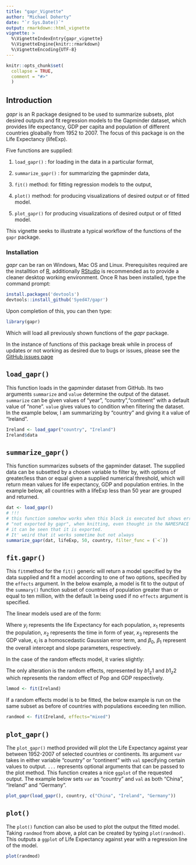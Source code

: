```yaml
---
title: "gapr_Vignette"
author: "Michael Doherty"
date: "`r Sys.Date()`"
output: rmarkdown::html_vignette
vignette: >
  %\VignetteIndexEntry{gapr_vignette}
  %\VignetteEngine{knitr::rmarkdown}
  %\VignetteEncoding{UTF-8}
---
```



```r
knitr::opts_chunk$set(
  collapse = TRUE,
  comment = "#>"
  )
```

## Introduction

_gapr_ is an R package designed to be used to summarize subsets, plot desired outputs
and fit regression models to the Gapminder dataset, which provides life expectancy,
GDP per capita and population of different countries gloabally from 1952 to 2007. 
The focus of this package is on the Life Expectancy (lifeExp).

Five functions are supplied:

  1. `load_gapr()` : for loading in the data in a particular format,
  
  2. `summarize_gapr()` : for summarizing the gapminder data,
  
  3. `fit()` method: for fitting regression models to the output,
  
  4. `plot()` method: for producing visualizations of desired output or of fitted model.
  
  5. `plot_gapr()` for producing visualizations of desired output or of fitted model.
  
This vignette seeks to illustrate a typical workflow of the functions of the
`gapr` package.

### Installation

_gapr_ can be ran on Windows, Mac OS and Linux. Prerequisites required are the
installtion of [R](https://cran.r-project.org/), additionally [RStudio](https://www.rstudio.com/) is recommended as to provide a cleaner 
desktop working environment. Once R has been installed, type the command prompt:

```r
install.packages('devtools')
devtools::install_github('Syed47/gapr')
```

Upon completion of this, you can then type:

```r
library(gapr)
```

Which will load all previously shown functions of the _gapr_ package.

In the instance of functions of this package break while in process of updates or 
not working as desired due to bugs or issues, please see the 
[GitHub issues page](https://github.com/Syed47/gapr/issues)


## `load_gapr()`
This function loads in the gapminder dataset from GitHub. Its two arguments `summarize` and `value` determine the output of the dataset. `summarize` can be given values of "year", "country","continent" with a default value of "none". `value` gives values to condition when filtering the dataset.
In the example below, I am summarizing by "country" and giving it a value of "Ireland".

```r
Ireland <- load_gapr("country", "Ireland")
Ireland$data
``` 

## `summarize_gapr()`

This function summarizes subsets of the gapminder dataset. The supplied data can be 
subsetted by a chosen variable to filter by, with options of greater/less than or
equal given a supplied numerical threshold, which will return mean
values for life expectancy, GDP and population entries. In the example below,
all countries with a lifeExp less than 50 year are grouped and returned.

```r
dat <- load_gapr()
# !!!
# this function somehow works when this block is executed but shows error 
# "not exported by gapr", when knitting, even thought in the NAMESPACE file 
# it can be seen that it is exported.
# It' weird that it works sometime but not always
summarize_gapr(dat, lifeExp, 50, country, filter_func = (`<`))
``` 

## `fit.gapr()`

This `fit`method for the `fit()` generic will return a model specified by the data  supplied and fit a model according to one of two options, specified by the 
`effects` argument. In the below example, a model is fit to the output of the
`summary()` function subset of countries of population greater than or equal to
ten million, with the default `lm` being used if no `effects` argument is specified.

The linear models used are of the form:
\begin{align*}
y_i &= \beta_0 + \beta_1 x_1 + \beta_2 x_2 + \beta_3 x_3  + \epsilon_i\\
\epsilon_i & \sim \mbox{N}\left(0, \sigma^2\right)
\end{align*}

Where $y_i$ represents the life Expectancy for each population, 
$x_1$ represents the population, $x_2$ represents the time in form of year, 
$x_3$ represents the  GDP value, $\epsilon_i$ is a homoscedastic Gaussian error 
term, and $\beta_0$, $\beta_1$ represent the overall intercept and slope 
parameters, respectively.

In the case of the random effects model, it varies slightly:
\begin{align*}
y_i &= \beta_0 + \beta_1 x_1 + \b_1 z_1 + \b_2 z_2  + \epsilon_i\\
\epsilon_i & \sim \mbox{N}\left(0, \sigma^2\right)
\end{align*}

The only alteration is the random effects, represented by $b1_z1$ and $b1_z2$ which represents
the random effect of Pop and GDP respectively.

```r
lmmod <- fit(Ireland)
```

If a random effects model is to be fitted, the below example is run on the same 
subset as before of countries with populations exceeding ten million.

```r
randmod <- fit(Ireland, effects="mixed")
```


## `plot_gapr()`

The `plot_gapr()` method provided will plot the Life Expectancy against year between 1952-2007 of selected countries or continents. Its argument `var` takes in either variable "country" or "continent" with `val` specifying certain values to output. `...` represents optional arguments that can be passed to the plot method.
This function creates a nice `ggplot` of the requested output. The example below sets `var` as "country" and `val` as both "China", "Ireland" and "Germany". 

```r
plot_gapr(load_gapr(), country, c("China", "Ireland", "Germany"))
```


## `plot()`

The `plot()` function can also be used to plot the output the fitted model. Taking `randmod` from above, a plot can be created by typing `plot(randmod)`.
This outputs a `ggplot` of Life Expectancy against year with a regression line of the model.


```r
plot(randmod)
```

